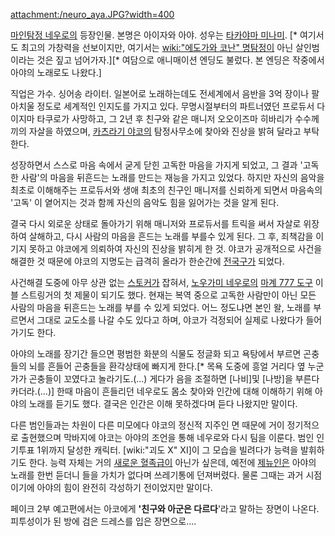 attachment:/neuro_aya.JPG?width=400

[[마인탐정 네우로]]의 등장인물. 본명은 아이자와 아야. 성우는 [[타카야마 미나미]]. [* 여기서도 최고의 가창력을 선보이지만, 여기서는 [[wiki:"에도가와 코난" 명탐정]]이 아닌 살인범이라는 것은 짚고 넘어가자.][* 여담으로 애니매이션 엔딩도 불렀다. 본 엔딩은 작중에서 아야의 노래로도 나왔다.]

직업은 가수. 싱어송 라이터. 일본어로 노래하는데도 전세계에서 음반을 3억 장이나 팔아치울 정도로 세계적인 인지도를 가지고 있다. 무명시절부터의 파트너였던 프로듀서 다이지마 타쿠로가 사망하고, 그 2년 후 친구와 같은 매니저 오오이즈마 히바리가 수수께끼의 자살을 하였으며, [[카츠라기 야코]]의 탐정사무소에 찾아와 진상을 밝혀 달라고 부탁한다.

성장하면서 스스로 마음 속에서 굳게 닫힌 고독한 마음을 가지게 되었고, 그 결과 '고독한 사람'의 마음을 뒤흔드는 노래를 만드는 재능을 가지고 있었다. 하지만 자신의 음악을 최초로 이해해주는 프로듀서와 생애 최초의 친구인 매니저를 신뢰하게 되면서 마음속의 '고독' 이 옅어지는 것과 함께 자신의 음악도 힘을 잃어가는 것을 알게 된다.

결국 다시 외로운 상태로 돌아가기 위해 매니저와 프로듀서를 트릭을 써서 자살로 위장하여 살해하고, 다시 사람의 마음을 흔드는 노래를 부를수 있게 된다. 그 후, 죄책감을 이기지 못하고 야코에게 의뢰하여 자신의 진상을 밝히게 한 것. 야코가 공개적으로 사건을 해결한 것 때문에 야코의 지명도는 급격히 올라가 한순간에 [[전국구]]가 되었다.

사건해결 도중에 아무 상관 없는 [[스토커]]가 잡혀서, [[노우가미 네우로]]의 [[마계 777 도구]] 이블 스트링거의 첫 제물이 되기도 했다. 현재는 복역 중으로 고독한 사람만이 아닌 모든 사람의 마음을 뒤흔드는 노래를 부를 수 있게 되었다. 어느 정도냐면 본인 왈, 노래를 부르면서 그대로 교도소를 나갈 수도 있다고 하며, 야코가 걱정되어 실제로 나왔다가 들어가기도 한다.

아야의 노래를 장기간 들으면 평범한 화분의 식물도 정글화 되고 욕탕에서 부르면 곤충들의 뇌를 흔들어 곤충들을 환각상태에 빠지게 한다.[* 목욕 도중에 흥얼 거리다 옆 누군가가 곤충들이 꼬였다고 놀라기도.(...) 게다가 음을 조절하면 [나비]및 [나방]을 부른다 카더라.(...)] 한때 마음이 흔들리던 네우로도 몸소 찾아와 인간에 대해 이해하기 위해 아야의 노래를 듣기도 했다. 결국은 인간은 이해 못하겠다며 듣다 나왔지만 말이다.

다른 범인들과는 차원이 다른 미모에다 야코의 정신적 지주인 면 때문에 거이 정기적으로 출현했으며 막바지에 야코는 아야의 조언을 통해 네우로와 다시 팀을 이룬다. 범인 인기투표 1위까지 달성한 캐릭터. [wiki:"괴도 X" XI]이 그 모습을 빌려다가 능력을 발휘하기도 한다. 능력 자체는 거의 [[새로운 혈족]]급이 아닌가 싶은데, 예전에 [[제뉴인]]은 아야의 노래를 한번 듣더니 들을 가치가 없다며 쓰레기통에 던져버렸다. 물론 그때는 과거 시점이기에 아야의 힘이 완전히 각성하기 전이었지만 말이다. 

페이크 2부 예고편에서는 아코에게 ''''친구와 아군은 다르다''''라고 말하는 장면이 나온다. 피투성이가 된 방에 검은 드레스를 입은 장면으로….
